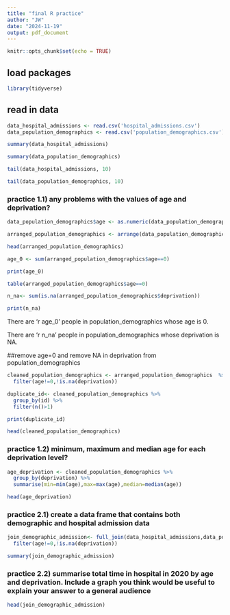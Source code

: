 ```yaml
---
title: "final R practice"
author: "JW"
date: "2024-11-19"
output: pdf_document
---
```


```r
knitr::opts_chunk$set(echo = TRUE)
```

## load packages
```r
library(tidyverse)
```

## read in data
```r
data_hospital_admissions <- read.csv('hospital_admissions.csv')
data_population_demographics <- read.csv('population_demographics.csv')

summary(data_hospital_admissions)

summary(data_population_demographics)

tail(data_hospital_admissions, 10)

tail(data_population_demographics, 10)
```

### practice 1.1) any problems with the values of age and deprivation?

```r
data_population_demographics$age <- as.numeric(data_population_demographics$age)

arranged_population_demographics <- arrange(data_population_demographics, by= age)

head(arranged_population_demographics)

age_0 <- sum(arranged_population_demographics$age==0)

print(age_0)

table(arranged_population_demographics$age==0)

n_na<- sum(is.na(arranged_population_demographics$deprivation))

print(n_na)
```

There are 'r age_0' people in population_demographics whose age is 0. 

There are 'r n_na' people in population_demographics whose deprivation is NA.

##remove age=0 and remove NA in deprivation from population_demographics

```r
cleaned_population_demographics <- arranged_population_demographics  %>% 
  filter(age!=0,!is.na(deprivation)) 

duplicate_id<- cleaned_population_demographics %>% 
  group_by(id) %>% 
  filter(n()>1)

print(duplicate_id)

head(cleaned_population_demographics)

```

### practice 1.2) minimum, maximum and median age for each deprivation level?

```r
age_deprivation <- cleaned_population_demographics %>% 
  group_by(deprivation) %>% 
  summarise(min=min(age),max=max(age),median=median(age))

head(age_deprivation)
```


### practice 2.1) create a data frame that contains both demographic and hospital admission data
```r
join_demographic_admission<- full_join(data_hospital_admissions,data_population_demographics) %>% 
  filter(age!=0,!is.na(deprivation)) 

summary(join_demographic_admission)
```

### practice 2.2) summarise total time in hospital in 2020 by age and deprivation. Include a graph you think would be useful to explain your answer to a general audience

```r
head(join_demographic_admission)
```



